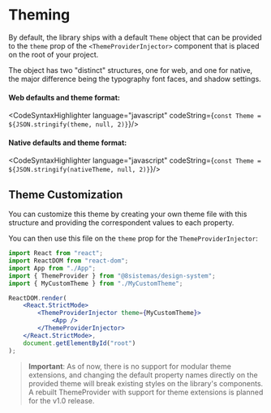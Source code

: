 

<Meta title="Theming" />

# Theming

By default, the library ships with a default `Theme` object that can be provided to the `theme` prop of the
`<ThemeProviderInjector>` component that is placed on the root of your project.

The object has two "distinct" structures, one for web, and one for native, the major difference being the typography font faces, and shadow settings.

#### Web defaults and theme format:

<CodeSyntaxHighlighter language="javascript" codeString={`const Theme = ${JSON.stringify(theme, null, 2)}`}/>

#### Native defaults and theme format:

<CodeSyntaxHighlighter language="javascript" codeString={`const Theme = ${JSON.stringify(nativeTheme, null, 2)}`}/>

## Theme Customization

You can customize this theme by creating your own theme file with this structure and providing the correspondent values
to each property.

You can then use this file on the `theme` prop for the `ThemeProviderInjector`:

```jsx
import React from "react";
import ReactDOM from "react-dom";
import App from "./App";
import { ThemeProvider } from "@8sistemas/design-system";
import { MyCustomTheme } from "./MyCustomTheme";

ReactDOM.render(
    <React.StrictMode>
        <ThemeProviderInjector theme={MyCustomTheme}>
            <App />
        </ThemeProviderInjector>
    </React.StrictMode>,
    document.getElementById("root")
);
```

> **Important**: As of now, there is no support for modular theme extensions, and changing the default property names
> directly on the provided theme will break existing styles on the library's components. A rebuilt ThemeProvider with
> support for theme extensions is planned for the v1.0 release.
